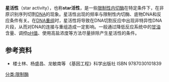 '''星活性'''（star activity），也称'''star活性'''，是一些[[限制性内切酶|限制性内切酶]]在特定条件下，在非原识别序列切割[[DNA|DNA]]的现象。星活性出现的频率与限制性内切酶、底物DNA和反应条件有关。在[[DNA重组|DNA重组]]时，星活性将导致在DNA切割反应中出现非特异性DNA片段，从而对DNA的连接与重组造成一定影响。一般通过降低反应系统中的[[甘油|甘油]]含量、调控[[pH值|pH值]]、使用高盐浓度等方法尽量排除产生星活性的条件。

==参考资料==
*楼士林、杨盛昌、龙敏南等 《基因工程》科学出版社 ISBN 9787030101839

[[分类:限制酶|分类:限制酶]]